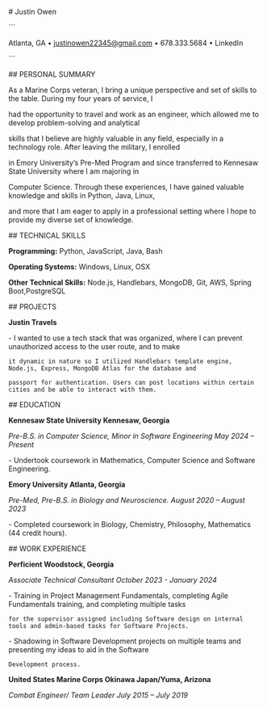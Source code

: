 \# Justin Owen

\`\`\`

Atlanta, GA • [justinowen22345@gmail.com](mailto:justinowen22345@gmail.com) • 678.333.5684 • LinkedIn

\`\`\`

\## PERSONAL SUMMARY

As a Marine Corps veteran, I bring a unique perspective and set of skills to the table. During my four years of service, I

had the opportunity to travel and work as an engineer, which allowed me to develop problem-solving and analytical

skills that I believe are highly valuable in any field, especially in a technology role. After leaving the military, I enrolled

in Emory University’s Pre-Med Program and since transferred to Kennesaw State University where I am majoring in

Computer Science. Through these experiences, I have gained valuable knowledge and skills in Python, Java, Linux,

and more that I am eager to apply in a professional setting where I hope to provide my diverse set of knowledge.

\## TECHNICAL SKILLS

**Programming:** Python, JavaScript, Java, Bash

**Operating Systems:** Windows, Linux, OSX

**Other Technical Skills:** Node.js, Handlebars, MongoDB, Git, AWS, Spring Boot,PostgreSQL

\## PROJECTS

**Justin Travels**

\- I wanted to use a tech stack that was organized, where I can prevent unauthorized access to the user route, and to make

    it dynamic in nature so I utilized Handlebars template engine, Node.js, Express, MongoDB Atlas for the database and

    passport for authentication. Users can post locations within certain cities and be able to interact with them.

\## EDUCATION

**Kennesaw State University Kennesaw, Georgia**

_Pre-B.S. in Computer Science, Minor in Software Engineering May 2024 – Present_

\- Undertook coursework in Mathematics, Computer Science and Software Engineering.

**Emory University Atlanta, Georgia**

_Pre-Med, Pre-B.S. in Biology and Neuroscience. August 2020 – August 2023_

\- Completed coursework in Biology, Chemistry, Philosophy, Mathematics (44 credit hours).

\## WORK EXPERIENCE

**Perficient Woodstock, Georgia**

_Associate Technical Consultant October 2023 - January 2024_

\- Training in Project Management Fundamentals, completing Agile Fundamentals training, and completing multiple tasks

    for the supervisor assigned including Software design on internal tools and admin-based tasks for Software Projects.

\- Shadowing in Software Development projects on multiple teams and presenting my ideas to aid in the Software

    Development process.

**United States Marine Corps Okinawa Japan/Yuma, Arizona**

_Combat Engineer/ Team Leader July 2015 – July 2019_